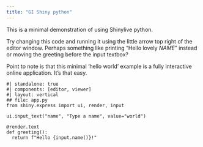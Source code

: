 ```yaml
---
title: "GI Shiny python"
---
```


This is a minimal demonstration of using Shinylive python.


Try changing this code and running it using the little arrow top right of the editor window. Perhaps something like printing "Hello lovely _NAME_" instead or moving the greeting before the input textbox?

Point to note is that this minimal 'hello world' example is a fully interactive online application. It's that easy.

```shinylive-python
#| standalone: true
#| components: [editor, viewer]
#| layout: vertical
## file: app.py
from shiny.express import ui, render, input

ui.input_text("name", "Type a name", value="world")

@render.text
def greeting():
  return f"Hello {input.name()}!"
```
